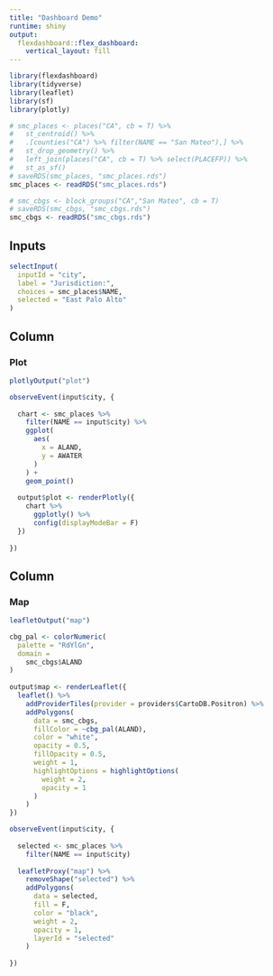 ```yaml
---
title: "Dashboard Demo"
runtime: shiny
output: 
  flexdashboard::flex_dashboard:
    vertical_layout: fill
---
```


```r
library(flexdashboard)
library(tidyverse)
library(leaflet)
library(sf)
library(plotly)

# smc_places <- places("CA", cb = T) %>% 
#   st_centroid() %>% 
#   .[counties("CA") %>% filter(NAME == "San Mateo"),] %>% 
#   st_drop_geometry() %>% 
#   left_join(places("CA", cb = T) %>% select(PLACEFP)) %>% 
#   st_as_sf()
# saveRDS(smc_places, "smc_places.rds")
smc_places <- readRDS("smc_places.rds")

# smc_cbgs <- block_groups("CA","San Mateo", cb = T)
# saveRDS(smc_cbgs, "smc_cbgs.rds")
smc_cbgs <- readRDS("smc_cbgs.rds")
```

Inputs {.sidebar}
-------------------------------------

```r
selectInput(
  inputId = "city", 
  label = "Jurisdiction:",
  choices = smc_places$NAME, 
  selected = "East Palo Alto"
)
```

Column
-------------------------------------

### Plot

```r
plotlyOutput("plot")
```

```r
observeEvent(input$city, {
  
  chart <- smc_places %>% 
    filter(NAME == input$city) %>% 
    ggplot(
      aes(
        x = ALAND,
        y = AWATER
      )
    ) +
    geom_point()
  
  output$plot <- renderPlotly({
    chart %>% 
      ggplotly() %>% 
      config(displayModeBar = F)
  })
  
})
```

Column
-------------------------------------

### Map

```r
leafletOutput("map")
```

```r
cbg_pal <- colorNumeric(
  palette = "RdYlGn",
  domain = 
    smc_cbgs$ALAND
)
  
output$map <- renderLeaflet({
  leaflet() %>% 
    addProviderTiles(provider = providers$CartoDB.Positron) %>% 
    addPolygons(
      data = smc_cbgs,
      fillColor = ~cbg_pal(ALAND),
      color = "white",
      opacity = 0.5,
      fillOpacity = 0.5,
      weight = 1,
      highlightOptions = highlightOptions(
        weight = 2,
        opacity = 1
      )
    )
})
```

```r
observeEvent(input$city, {
  
  selected <- smc_places %>% 
    filter(NAME == input$city)
  
  leafletProxy("map") %>% 
    removeShape("selected") %>% 
    addPolygons(
      data = selected,
      fill = F,
      color = "black",
      weight = 2,
      opacity = 1,
      layerId = "selected"
    )
  
})
```